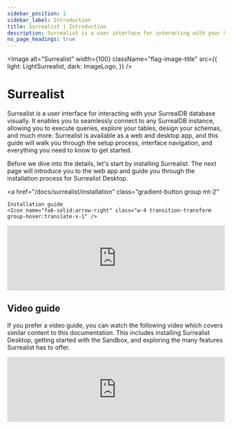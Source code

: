 ---
sidebar_position: 1
sidebar_label: Introduction
title: Surrealist | Introduction
description: Surrealist is a user interface for interacting with your SurrealDB database visually. It enables you to seamlessly connect to any SurrealDB instance, allowing you to execute queries, explore your tables, design your schemas, and much more.
no_page_headings: true
---


<Image
  alt="Surrealist"
  width={100}
  className="flag-image-title"
  src={{
    light: LightSurrealist,
    dark: ImageLogo,
  }}
/>

# Surrealist

Surrealist is a user interface for interacting with your SurrealDB database visually. It enables you to seamlessly connect to any SurrealDB instance, allowing you to execute queries, explore your tables, design your schemas, and much more. Surrealist is available as a web and desktop app, and this guide will walk you through the setup process, interface navigation, and everything you need to know to get started.

Before we dive into the details, let's start by installing Surrealist. The next page will introduce you to the web app and guide you through the installation process for Surrealist Desktop.

<a
	href="/docs/surrealist/installation"
	class="gradient-button group mt-2"
>
	Installation guide
	<Icon name="fa6-solid:arrow-right" class="w-4 transition-transform group-hover:translate-x-1" />
</a>

<iframe
	width="100%"
	src="https://www.youtube.com/embed/l0_lj-ILVhE?si=gNnTmumSuJLBjr2q"
	title="Surrealist"
	frameborder="0"
	allow="accelerometer; autoplay; clipboard-write; encrypted-media; gyroscope; picture-in-picture; web-share"
	referrerpolicy="strict-origin-when-cross-origin"
	style={{ aspectRatio: 1.7 }}
	allowfullscreen
	class="mt-8"
></iframe>

## Video guide

If you prefer a video guide, you can watch the following video which covers similar content to this documentation. This includes
installing Surrealist Desktop, getting started with the Sandbox, and exploring the many features Surrealist has to offer.

<iframe
	width="100%"
	src="https://www.youtube.com/embed/VQnHYKNiPso?si=wxkBYCpiIVqXQB1J"
	title="Surrealist"
	frameborder="0"
	allow="accelerometer; autoplay; clipboard-write; encrypted-media; gyroscope; picture-in-picture; web-share"
	referrerpolicy="strict-origin-when-cross-origin"
	style={{ aspectRatio: 1.7 }}
	allowfullscreen
></iframe>

